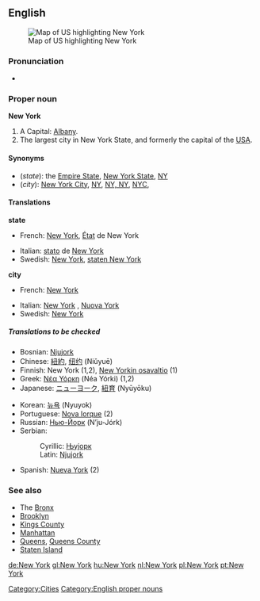 ==English==
[[Image:map of USA highlighting New York.png|thumb|right|Map of US highlighting New York]]
===Pronunciation===
*{{audio|en-us-New York.ogg|Audio (US)}}

===Proper noun===
{{wikipedia}}
'''New York'''

#A {{USstate}} Capital: [[Albany]].
#The largest city in New York State, and formerly the capital of the [[USA]].

====Synonyms====
*(''state''): the [[Empire State]], [[New York State]], [[NY]]
*(''city''): [[New York City]], [[NY]], [[NY, NY]], [[NYC]],

====Translations====
'''state'''
{{top}}
*French: [[New York#French|New York]], [[état|État]] de New York {{m}}
{{mid}}
*Italian: [[stato]] de [[New York#Italian|New York]] {{m}}
*Swedish: [[New York#Swedish|New York]], [[staten New York]]
{{bottom}}

'''city'''
{{top}}
*French: [[New York#French|New York]]
{{mid}}
*Italian: [[New York#Italian|New York]] {{f}}, [[Nuova York]] {{f}}
*Swedish: [[New York#Swedish|New York]]
{{bottom}}

=====Translations to be checked=====
<!--Remove this section once all of the translations below have been moved into the tables above.-->
{{checktrans}}

{{top}}
*Bosnian: [[Njujork]] {{m}}
*Chinese: [[紐約]], [[纽约]] (Niǔyuē)
*Finnish: New York (1,2), [[New Yorkin osavaltio]] (1)
*Greek: [[Νέα Υόρκη]] (Néa Yórki) {{f}} (1,2)
*Japanese: [[ニューヨーク]], [[紐育]] (Nyūyōku)
{{mid}}
*Korean: [[뉴욕]] (Nyuyok)
*Portuguese: [[Nova Iorque]] {{f}} (2)
*Russian: [[Нью-Йорк]] (N’ju-Jórk) {{m}}
*Serbian:
*:Cyrillic: [[Њујорк]] {{m}}
*:Latin: [[Njujork]] {{m}}
*Spanish: [[Nueva York]] {{f}} (2)
{{bottom}}

===See also===
*The [[Bronx]]
*[[Brooklyn]]
*[[Kings County]]
*[[Manhattan]]
*[[Queens]], [[Queens County]]
*[[Staten Island]]
<!-- all very interesting, but this are have no linguistic connection:
*[[Wall Street]]
*[[Tri-State Region]]
*[[Statue of Liberty]]
*[[Empire State Building]]
*[[WTC]]
*[[WFC]]
*[[Freedom Tower]]
*[[Ellis Island]]
*[[United Nations]]
*[[Central Park]]
*[[Metropolitan Museum of Art]]
*[[Museum of Modern Art]]
-->

[[Category:Cities]]
[[Category:English proper nouns]]

[[de:New York]]
[[gl:New York]]
[[hu:New York]]
[[nl:New York]]
[[pl:New York]]
[[pt:New York]]